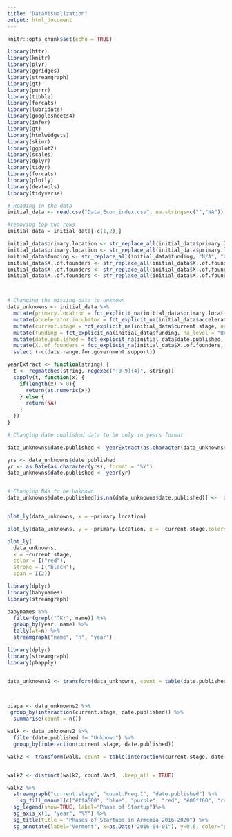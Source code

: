 ```yaml
---
title: "DataVisualization"
output: html_document
---
```


```r
knitr::opts_chunk$set(echo = TRUE)

library(httr)
library(knitr)
library(plyr)
library(ggridges)
library(streamgraph)
library(gt)
library(purrr)
library(tibble)
library(forcats)
library(lubridate)
library(googlesheets4)
library(infer)
library(gt)
library(htmlwidgets)
library(skimr)
library(ggplot2)
library(scales)
library(dplyr)
library(tidyr)
library(forcats)
library(plotly)
library(devtools)
library(tidyverse)

```


```r
# Reading in the data
initial_data <- read.csv("Data_Econ_index.csv", na.strings=c("","NA"))

#removing top two rows
initial_data = initial_data[-c(1,2),]

initial_data$primary.location <- str_replace_all(initial_data$primary.location, "Yerevan", "Yerevan, Armenia")
initial_data$primary.location <- str_replace_all(initial_data$primary.location, "Yerevan, Armenia, Armenia", "Yerevan, Armenia")
initial_data$funding <- str_replace_all(initial_data$funding, "N/A", "Unknown")
initial_data$X..of.founders <- str_replace_all(initial_data$X..of.founders, " N/A", "Unknown")
initial_data$X..of.founders <- str_replace_all(initial_data$X..of.founders, "N/A", "Unknown")
initial_data$X..of.founders <- str_replace_all(initial_data$X..of.founders, "4\\(\\?\\)", "4")



# Changing the missing data to unknown
data_unknowns <- initial_data %>%
  mutate(primary.location = fct_explicit_na(initial_data$primary.location, na_level = "Unknown")) %>%
  mutate(accelerator.incubator = fct_explicit_na(initial_data$accelerator.incubator, na_level = "Unknown")) %>%
  mutate(current.stage = fct_explicit_na(initial_data$current.stage, na_level = "Unknown")) %>%
  mutate(funding = fct_explicit_na(initial_data$funding, na_level = "Unknown")) %>%
  mutate(date.published = fct_explicit_na(initial_data$date.published, na_level = "Unknown")) %>%
  mutate(X..of.founders = fct_explicit_na(initial_data$X..of.founders, na_level = "Unknown")) %>%
  select (-c(date.range.for.government.support))

yearExtract <- function(string) {
  t <- regmatches(string, regexec("[0-9]{4}", string))
  sapply(t, function(x) {
    if(length(x) > 0){
      return(as.numeric(x))
    } else {
      return(NA)    
    }
  })
}

# Changing date published data to be only in years format

data_unknowns$date.published <- yearExtract(as.character(data_unknowns$date.published))

yrs <- data_unknowns$date.published
yr <- as.Date(as.character(yrs), format = "%Y")
data_unknowns$date.published <- year(yr)


# Changing NAs to be Unknown
data_unknowns$date.published[is.na(data_unknowns$date.published)] <- 'Unknown'



```



```r

plot_ly(data_unknowns, x = ~primary.location)

plot_ly(data_unknowns, y = ~primary.location, x = ~current.stage,colors = "Accent")

plot_ly(
  data_unknowns, 
  x = ~current.stage, 
  color = I("red"), 
  stroke = I("black"), 
  span = I(2))
```

```r
library(dplyr)
library(babynames)
library(streamgraph)

babynames %>%
  filter(grepl("^Kr", name)) %>%
  group_by(year, name) %>%
  tally(wt=n) %>%
  streamgraph("name", "n", "year")

```

```r
library(dplyr)
library(streamgraph)
library(pbapply)


data_unknowns2 <- transform(data_unknowns, count = table(date.published)[date.published])



piapa <- data_unknowns2 %>%
 group_by(interaction(current.stage, date.published)) %>% 
  summarise(count = n())

walk <- data_unknowns2 %>%
  filter(date.published != "Unknown") %>%
  group_by(interaction(current.stage, date.published))

walk2 <- transform(walk, count = table(interaction(current.stage, date.published))[interaction(current.stage, date.published)])


walk2 <- distinct(walk2, count.Var1, .keep_all = TRUE)

walk2 %>%
  streamgraph("current.stage", "count.Freq.1", "date.published") %>%
    sg_fill_manual(c("#ffa500", "blue", "purple", "red", "#00ff00", "red")) %>%
  sg_legend(show=TRUE, label="Phase of Startup")%>%
  sg_axis_x(1, "year", "%Y") %>%
  sg_title(title = "Phases of Startups in Armenia 2016-2020") %>%
  sg_annotate(label="Vermont", x=as.Date("2016-04-01"), y=0.6, color="purple")

  

```








